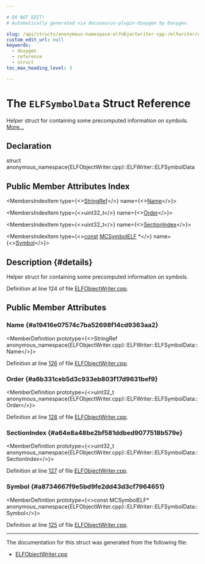 ```yaml
---

# DO NOT EDIT!
# Automatically generated via docusaurus-plugin-doxygen by Doxygen.

slug: /api/structs/anonymous-namespace-elfobjectwriter-cpp-/elfwriter/elfsymboldata
custom_edit_url: null
keywords:
  - doxygen
  - reference
  - struct
toc_max_heading_level: 3

---
```





# The `ELFSymbolData` Struct Reference

<DoxygenPage pluginConfig={pluginConfig}>

Helper struct for containing some precomputed information on symbols. <a href="#details">More...</a>

## Declaration

<CodeBlock>struct anonymous_namespace{ELFObjectWriter.cpp}::ELFWriter::ELFSymbolData</CodeBlock>

## Public Member Attributes Index

<MembersIndex>

<MembersIndexItem
  type={<><a href="/docs/api/classes/llvm/stringref">StringRef</a></>}
  name={<><a href="#a19416e07574c7ba52698f14cd9363aa2">Name</a></>}>
</MembersIndexItem>

<MembersIndexItem
  type={<>uint32&#95;t</>}
  name={<><a href="#a6b331ceb5d3c933eb803f17d9631bef9">Order</a></>}>
</MembersIndexItem>

<MembersIndexItem
  type={<>uint32&#95;t</>}
  name={<><a href="#a64e8a48be2bf581ddbed9077518b579e">SectionIndex</a></>}>
</MembersIndexItem>

<MembersIndexItem
  type={<><a href="/docs/api/files/lib/lib/target/lib/target/aarch64/aarch64promoteconstant-cpp/#a90f8350fecae261c25be85d38b451bff">const</a> <a href="/docs/api/classes/llvm/mcsymbolelf">MCSymbolELF</a> &#42;</>}
  name={<><a href="#a8734667f9e5bd9fe2dd43d3cf7964651">Symbol</a></>}>
</MembersIndexItem>

</MembersIndex>

## Description {#details}

Helper struct for containing some precomputed information on symbols.

Definition at line 124 of file <a href="/docs/api/files/lib/lib/mc/elfobjectwriter-cpp">ELFObjectWriter.cpp</a>.

<SectionDefinition>

## Public Member Attributes

### Name {#a19416e07574c7ba52698f14cd9363aa2}

<MemberDefinition
  prototype={<>StringRef anonymous&#95;namespace&#123;ELFObjectWriter.cpp&#125;::ELFWriter::ELFSymbolData::Name</>}>

Definition at line <a href="/docs/api/files/lib/lib/mc/elfobjectwriter-cpp/#l00126">126</a> of file <a href="/docs/api/files/lib/lib/mc/elfobjectwriter-cpp">ELFObjectWriter.cpp</a>.
</MemberDefinition>

### Order {#a6b331ceb5d3c933eb803f17d9631bef9}

<MemberDefinition
  prototype={<>uint32&#95;t anonymous&#95;namespace&#123;ELFObjectWriter.cpp&#125;::ELFWriter::ELFSymbolData::Order</>}>

Definition at line <a href="/docs/api/files/lib/lib/mc/elfobjectwriter-cpp/#l00128">128</a> of file <a href="/docs/api/files/lib/lib/mc/elfobjectwriter-cpp">ELFObjectWriter.cpp</a>.
</MemberDefinition>

### SectionIndex {#a64e8a48be2bf581ddbed9077518b579e}

<MemberDefinition
  prototype={<>uint32&#95;t anonymous&#95;namespace&#123;ELFObjectWriter.cpp&#125;::ELFWriter::ELFSymbolData::SectionIndex</>}>

Definition at line <a href="/docs/api/files/lib/lib/mc/elfobjectwriter-cpp/#l00127">127</a> of file <a href="/docs/api/files/lib/lib/mc/elfobjectwriter-cpp">ELFObjectWriter.cpp</a>.
</MemberDefinition>

### Symbol {#a8734667f9e5bd9fe2dd43d3cf7964651}

<MemberDefinition
  prototype={<>const MCSymbolELF&#42; anonymous&#95;namespace&#123;ELFObjectWriter.cpp&#125;::ELFWriter::ELFSymbolData::Symbol</>}>

Definition at line <a href="/docs/api/files/lib/lib/mc/elfobjectwriter-cpp/#l00125">125</a> of file <a href="/docs/api/files/lib/lib/mc/elfobjectwriter-cpp">ELFObjectWriter.cpp</a>.
</MemberDefinition>

</SectionDefinition>

<hr/>

The documentation for this struct was generated from the following file:

<ul>
<li><a href="/docs/api/files/lib/lib/mc/elfobjectwriter-cpp">ELFObjectWriter.cpp</a></li>
</ul>

</DoxygenPage>
